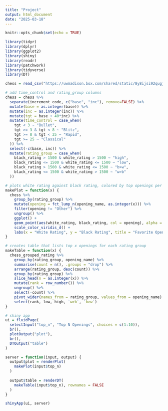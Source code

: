 ---
title: "Project"
output: html_document
date: "2025-03-18"
---

```{r setup, include=FALSE}
knitr::opts_chunk$set(echo = TRUE)

library(tidyr)
library(dplyr)
library(ggplot2)
library(shiny)
library(readr)
library(patchwork)
library(tidyverse)
library(DT)
```

```{r}
chess = read_csv("https://uwmadison.box.com/shared/static/8y8ijsi92qugjmjyv1qxiqt2pnmp3h8i.csv")
```

```{r}
# add time_control and rating_group columns
chess = chess %>% 
  separate(increment_code, c("base", "inc"), remove=FALSE) %>% 
  mutate(base = as.integer(base)) %>% 
  mutate(inc = as.integer(inc)) %>% 
  mutate(tgt = base + 40*inc) %>% 
  mutate(time_control = case_when(
    tgt < 3 ~ "Bullet",
    tgt >= 3 & tgt < 8 ~ "Blitz",
    tgt >= 8 & tgt < 25 ~ "Rapid",
    tgt >= 25 ~ "Classical"
  )) %>% 
  select(-c(base, inc)) %>% 
  mutate(rating_group = case_when(
    black_rating > 1500 & white_rating > 1500 ~ "high",
    black_rating <= 1500 & white_rating <= 1500 ~ "low", 
    black_rating > 1500 & white_rating <= 1500 ~ "b>w",
    black_rating <= 1500 & white_rating > 1500 ~ "w>b"
  ))
```

```{r}
# plots white rating against black rating, colored by top openings per group
makePlot = function(x) {
  chess %>%  
    group_by(rating_group) %>%
    mutate(opening = fct_lump_n(opening_name, as.integer(x))) %>%
    filter(opening != "Other") %>%
    ungroup() %>% 
    ggplot() +
    geom_point(aes(white_rating, black_rating, col = opening), alpha = 0.7, size = 3) +
    scale_color_viridis_d() +
    labs(x = "White Rating", y = "Black Rating", title = "Favorite Openings by Rating")
}
```

```{r}
# creates table that lists top x openings for each rating group
makeTable = function(x) {
  chess_grouped_rating %>%  
    group_by(rating_group, opening_name) %>%
    summarise(count = n(), .groups = "drop") %>% 
    arrange(rating_group, desc(count)) %>% 
    group_by(rating_group) %>% 
    slice_head(n = as.integer(x)) %>% 
    mutate(rank = row_number()) %>% 
    ungroup() %>% 
    select(-count) %>% 
    pivot_wider(names_from = rating_group, values_from = opening_name) %>% 
    select(rank, low, high, `w>b`, `b>w`)
}
```


```{r}
# shiny app
ui = fluidPage(
  selectInput("top_n", "Top N Openings", choices = c(1:10)),
  br(),
  plotOutput("plot"),
  br(),
  DTOutput("table")
)

server = function(input, output) {
  output$plot = renderPlot(
    makePlot(input$top_n)
  )
  
  output$table = renderDT(
    makeTable(input$top_n), rownames = FALSE
  )
}

shinyApp(ui, server)
```

